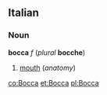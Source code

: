 ==Italian==
===Noun===
'''bocca''' ''f'' (''plural'' '''bocche''')

#[[mouth]] (''anatomy'')

[[co:Bocca]]
[[et:Bocca]]
[[pl:Bocca]]